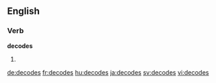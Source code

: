 
==English==

===Verb===
'''decodes'''

# {{third-person singular of|decode}}

[[de:decodes]]
[[fr:decodes]]
[[hu:decodes]]
[[ja:decodes]]
[[sv:decodes]]
[[vi:decodes]]